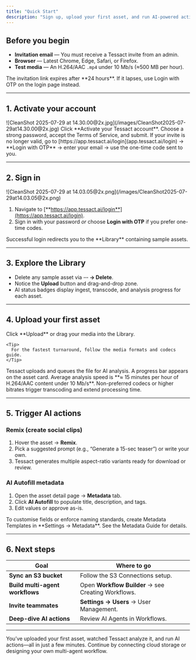 ```yaml
---
title: "Quick Start"
description: "Sign up, upload your first asset, and run AI-powered actions in minutes."
---
```


## Before you begin

- **Invitation email** — You must receive a Tessact invite from an admin.
- **Browser** — Latest Chrome, Edge, Safari, or Firefox.
- **Test media** — An H.264/AAC `.mp4` under 10 Mb/s (≈500 MB per hour).

<Warning>
  The invitation link expires after **24 hours**. If it lapses, use Login with OTP on the login page instead.
</Warning>

---

## 1. Activate your account

<Frame caption="Invitation email with Activate button">
  ![CleanShot 2025-07-29 at 14.30.00@2x.jpg](/images/CleanShot2025-07-29at14.30.00@2x.jpg)
</Frame>

<Steps>
  <Step title="Open the invitation email">
    Click **Activate your Tessact account**.
  </Step>
  <Step title="Set your password">
    Choose a strong password, accept the Terms of Service, and submit.
  </Step>
</Steps>

<Info>
  If your invite is no longer valid, go to [https://app.tessact.ai/login](app.tessact.ai/login) → **Login with OTP** → enter your email → use the one-time code sent to you.
</Info>

---

## 2. Sign in

<Frame>
  ![CleanShot 2025-07-29 at 14.03.05@2x.png](/images/CleanShot2025-07-29at14.03.05@2x.png)
</Frame>

<Frame caption="Login page with Password and OTP options">
  
</Frame>

1. Navigate to [**https://app.tessact.ai/login**](https://app.tessact.ai/login).
2. Sign in with your password _or_ choose **Login with OTP** if you prefer one-time codes.

<Check>
  Successful login redirects you to the **Library** containing sample assets.
</Check>

---

## 3. Explore the Library

<Frame caption="Library showing sample assets ready to delete, upload button, and drag-and-drop area">
  
</Frame>

- Delete any sample asset via **⋯ → Delete**.
- Notice the **Upload** button and drag-and-drop zone.
- AI status badges display ingest, transcode, and analysis progress for each asset.

---

## 4. Upload your first asset

<Steps>
  <Step title="Select files">
    Click **Upload** or drag your media into the Library.

    <Tip>
      For the fastest turnaround, follow the media formats and codecs guide.
    </Tip>
  </Step>
  <Step title="Wait for ingest to finish">
    Tessact uploads and queues the file for AI analysis. A progress bar appears on the asset card.
  </Step>
</Steps>

<Note>
  Average analysis speed is **≈ 15 minutes per hour of H.264/AAC content under 10 Mb/s**. Non-preferred codecs or higher bitrates trigger transcoding and extend processing time.
</Note>

<Frame caption="Asset card showing AI analysis progress">
  
</Frame>

---

## 5. Trigger AI actions

### Remix (create social clips)

<Frame caption="Remix dialog with suggested and custom prompts">
  
</Frame>

1. Hover the asset → **Remix**.
2. Pick a suggested prompt (e.g., “Generate a 15-sec teaser”) or write your own.
3. Tessact generates multiple aspect-ratio variants ready for download or review.

### AI Autofill metadata

<Frame caption="Metadata panel with AI Autofill button">
  
</Frame>

1. Open the asset detail page → **Metadata** tab.
2. Click **AI Autofill** to populate title, description, and tags.
3. Edit values or approve as-is.

<Info>
  To customise fields or enforce naming standards, create Metadata Templates in **Settings → Metadata**. See the Metadata Guide for details.
</Info>

---

## 6. Next steps

| Goal                            | Where to go                                                                                           |
| ------------------------------- | ----------------------------------------------------------------------------------------------------- |
| **Sync an S3 bucket**           | Follow the S3 Connections setup.|
| **Build multi-agent workflows** | Open **Workflow Builder** → see Creating Workflows.|
| **Invite teammates**            | **Settings → Users** → User Management.           |
| **Deep-dive AI actions**        | Review AI Agents in Workflows.|

---

<Check>
  You’ve uploaded your first asset, watched Tessact analyze it, and run AI actions—all in just a few minutes. Continue by connecting cloud storage or designing your own multi-agent workflow.
</Check>